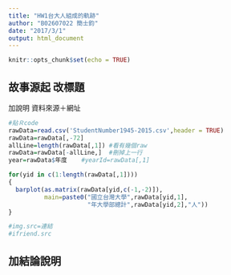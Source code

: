 ```yaml
---
title: "HW1台大人組成的軌跡"
author: "B02607022 簡士鈞"
date: "2017/3/1"
output: html_document
---
```


```r
knitr::opts_chunk$set(echo = TRUE)
```

## 故事源起 改標題
加說明
資料來源＋網址

```r
#貼Ｒcode
rawData=read.csv('StudentNumber1945-2015.csv',header = TRUE)
rawData=rawData[,-72]
allLine=length(rawData[,1]) #看有幾個raw
rawData=rawData[-allLine,]  #刪掉上一行
year=rawData$年度    #yearId=rawData[,1]

for(yid in c(1:length(rawData[,1])))
{
  barplot(as.matrix(rawData[yid,c(-1,-2)]),
          main=paste0("國立台灣大學",rawData[yid,1],
                      "年大學部總計",rawData[yid,2],"人"))
}

#img.src=連結
#ifriend.src
```



## 加結論說明


